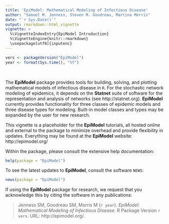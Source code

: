 ```yaml
---
title: 'EpiModel: Mathematical Modeling of Infectious Disease'
author: "Samuel M. Jenness, Steven M. Goodreau, Martina Morris"
date: "`r Sys.Date()`"
output: rmarkdown::html_vignette
vignette: >
  %\VignetteIndexEntry{EpiModel Introduction}
  %\VignetteEngine{knitr::rmarkdown}
  \usepackage[utf8]{inputenc}
---
```



```r
vers <- packageVersion("EpiModel")
year <- format(Sys.time(), "%Y")
```

<br>

The **EpiModel** package provides tools for building, solving, and plotting mathematical models of infectious disease in `R`. For the stochastic network modeling of epidemics, it depends on the **Statnet** suite of software for the representation and analysis of networks (see http://statnet.org). **EpiModel** currently provides functionality for three classes of epidemic models and three disease types for modeling. Built-in model classes and types may be expanded by the user for new research.

This vignette is a placeholder for the **EpiModel** tutorials, all hosted online and external to the package to minimize overhead and provide flexibility in updates. Everything may be found at the **EpiModel** website: http://epimodel.org/

Within the package, please consult the extensive help documentation:
```r
help(package = "EpiModel")
```

To see the latest updates to **EpiModel**, consult the software `NEWS`:
```r
news(package = "EpiModel")
```

If using the **EpiModel** package for research, we request that you acknowledge this by citing the software in any publications:

> Jenness SM, Goodreau SM, Morris M (`r year`). *EpiModel: Mathematical Modeling of Infectious Disease.* R Package Version `r vers`. URL: http://epimodel.org/.
